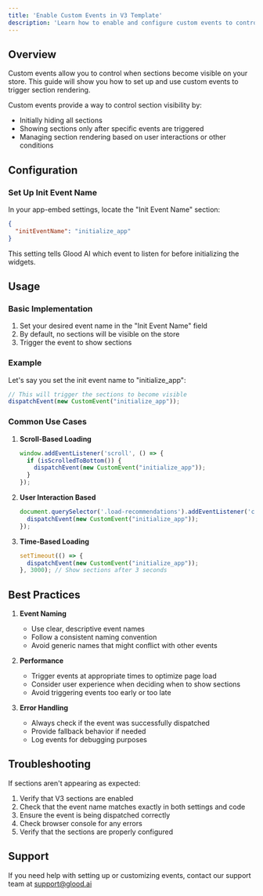 ```yaml
---
title: 'Enable Custom Events in V3 Template'
description: 'Learn how to enable and configure custom events to control section visibility on your store'
---
```


## Overview

Custom events allow you to control when sections become visible on your store. This guide will show you how to set up and use custom events to trigger section rendering.

Custom events provide a way to control section visibility by:
- Initially hiding all sections
- Showing sections only after specific events are triggered
- Managing section rendering based on user interactions or other conditions

## Configuration

### Set Up Init Event Name

In your app-embed settings, locate the "Init Event Name" section:

```json
{
  "initEventName": "initialize_app"
}
```

This setting tells Glood AI which event to listen for before initializing the widgets.

## Usage

### Basic Implementation

1. Set your desired event name in the "Init Event Name" field
2. By default, no sections will be visible on the store
3. Trigger the event to show sections

### Example

Let's say you set the init event name to "initialize_app":

```javascript
// This will trigger the sections to become visible
dispatchEvent(new CustomEvent("initialize_app"));
```

### Common Use Cases

1. **Scroll-Based Loading**
   ```javascript
   window.addEventListener('scroll', () => {
     if (isScrolledToBottom()) {
       dispatchEvent(new CustomEvent("initialize_app"));
     }
   });
   ```

2. **User Interaction Based**
   ```javascript
   document.querySelector('.load-recommendations').addEventListener('click', () => {
     dispatchEvent(new CustomEvent("initialize_app"));
   });
   ```

3. **Time-Based Loading**
   ```javascript
   setTimeout(() => {
     dispatchEvent(new CustomEvent("initialize_app"));
   }, 3000); // Show sections after 3 seconds
   ```

## Best Practices

1. **Event Naming**
   - Use clear, descriptive event names
   - Follow a consistent naming convention
   - Avoid generic names that might conflict with other events

2. **Performance**
   - Trigger events at appropriate times to optimize page load
   - Consider user experience when deciding when to show sections
   - Avoid triggering events too early or too late

3. **Error Handling**
   - Always check if the event was successfully dispatched
   - Provide fallback behavior if needed
   - Log events for debugging purposes

## Troubleshooting

If sections aren't appearing as expected:

1. Verify that V3 sections are enabled
2. Check that the event name matches exactly in both settings and code
3. Ensure the event is being dispatched correctly
4. Check browser console for any errors
5. Verify that the sections are properly configured

## Support

If you need help with setting up or customizing events, contact our support team at support@glood.ai 